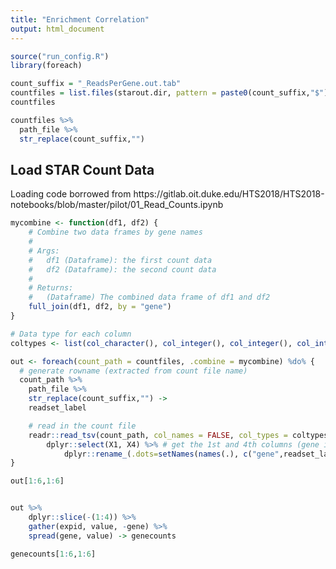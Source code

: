 ```yaml
---
title: "Enrichment Correlation"
output: html_document
---
```


```r
source("run_config.R")
library(foreach)
```





```r
count_suffix = "_ReadsPerGene.out.tab"
countfiles = list.files(starout.dir, pattern = paste0(count_suffix,"$"), full.names = TRUE)
countfiles
```

```r
countfiles %>%
  path_file %>%
  str_replace(count_suffix,"")

```

## Load STAR Count Data
Loading code borrowed from https://gitlab.oit.duke.edu/HTS2018/HTS2018-notebooks/blob/master/pilot/01_Read_Counts.ipynb


```r
mycombine <- function(df1, df2) {
    # Combine two data frames by gene names
    #
    # Args:
    #   df1 (Dataframe): the first count data
    #   df2 (Dataframe): the second count data
    #
    # Returns:
    #   (Dataframe) The combined data frame of df1 and df2
    full_join(df1, df2, by = "gene")
}

# Data type for each column
coltypes <- list(col_character(), col_integer(), col_integer(), col_integer())

out <- foreach(count_path = countfiles, .combine = mycombine) %do% {
  # generate rowname (extracted from count file name)
  count_path %>%
    path_file %>%
    str_replace(count_suffix,"") ->
    readset_label 

    # read in the count file
    readr::read_tsv(count_path, col_names = FALSE, col_types = coltypes) %>%
        dplyr::select(X1, X4) %>% # get the 1st and 4th columns (gene ids and second strand read counts)
            dplyr::rename_(.dots=setNames(names(.), c("gene",readset_label)))
}

out[1:6,1:6]


out %>%
    dplyr::slice(-(1:4)) %>%
    gather(expid, value, -gene) %>% 
    spread(gene, value) -> genecounts

genecounts[1:6,1:6]

```

